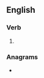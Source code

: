 ==English==

===Verb===
{{head|en|verb form}}

# {{en-third-person singular of|enclose}}

===Anagrams===
* {{l|en|coneless}}